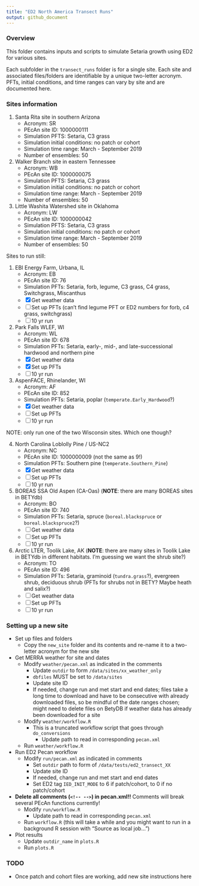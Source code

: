 ```yaml
---
title: "ED2 North America Transect Runs"
output: github_document
---
```


### Overview

This folder contains inputs and scripts to simulate Setaria growth using ED2 for various sites. 

Each subfolder in the `transect_runs` folder is for a single site. Each site and associated files/folders are identifiable by a unique two-letter acronym. PFTs, initial conditions, and time ranges can vary by site and are documented here. 

### Sites information

1. Santa Rita site in southern Arizona
    - Acronym: SR
    - PEcAn site ID: 1000000111
    - Simulation PFTS: Setaria, C3 grass
    - Simulation initial conditions: no patch or cohort
    - Simulation time range: March - September 2019
    - Number of ensembles: 50
2. Walker Branch site in eastern Tennessee
    - Acronym: WB
    - PEcAn site ID: 1000000075
    - Simulation PFTS: Setaria, C3 grass
    - Simulation initial conditions: no patch or cohort
    - Simulation time range: March - September 2019
    - Number of ensembles: 50
3. Little Washita Watershed site in Oklahoma
    - Acronym: LW
    - PEcAn site ID: 1000000042
    - Simulation PFTS: Setaria, C3 grass
    - Simulation initial conditions: no patch or cohort
    - Simulation time range: March - September 2019
    - Number of ensembles: 50
    
Sites to run still: 

1. EBI Energy Farm, Urbana, IL
    - Acronym: EB
    - PEcAn site ID: 76
    - Simulation PFTs: Setaria, forb, legume, C3 grass, C4 grass, Switchgrass, Miscanthus
    - [x] Get weather data
    - [ ] Set up PFTs (can't find legume PFT or ED2 numbers for forb, c4 grass, switchgrass)
    - [ ] 10 yr run
    
2. Park Falls WLEF, WI
    - Acronym: WL
    - PEcAn site ID: 678
    - Simulation PFTs: Setaria, early-, mid-, and late-successional hardwood and northern pine
    - [x] Get weather data
    - [x] Set up PFTs
    - [ ] 10 yr run
    
3. AspenFACE, Rhinelander, WI
   - Acronym: AF
   - PEcAn site ID: 852
   - Simulation PFTs: Setaria, poplar (`temperate.Early_Hardwood`?)
   - [x] Get weather data
   - [ ] Set up PFTs
   - [ ] 10 yr run

NOTE: only run one of the two Wisconsin sites.  Which one though?

4. North Carolina Loblolly Pine / US-NC2
    - Acronym: NC
    - PEcAn site ID: 1000000009 (not the same as 9!)
    - Simulation PFTs: Southern pine (`temperate.Southern_Pine`)
    - [x] Get weather data
    - [ ] Set up PFTs
    - [ ] 10 yr run

5. BOREAS SSA Old Aspen (CA-Oas) (**NOTE**: there are many BOREAS sites in BETYdb)
    - Acronym: BO
    - PEcAn site ID: 740
    - Simulation PFTs: Setaria, spruce (`boreal.blackspruce` or `boreal.blackspruce2`?)
    - [ ] Get weather data
    - [ ] Set up PFTs
    - [ ] 10 yr run
    
6. Arctic LTER, Toolik Lake, AK (**NOTE**: there are many sites in Toolik Lake in BETYdb in different habitats.  I'm guessing we want the shrub site?)
    - Acronym: TO
    - PEcAn site ID: 496 
    - Simulation PFTs: Setaria, graminoid (`tundra.grass`?), evergreen shrub, deciduous shrub (PFTs for shrubs not in BETY?  Maybe heath and salix?)
    - [ ] Get weather data
    - [ ] Set up PFTs
    - [ ] 10 yr run

### Setting up a new site

- Set up files and folders
  - Copy the `new_site` folder and its contents and re-name it to a two-letter acronym for the new site
- Get MERRA weather for site and dates
  - Modify `weather/pecan.xml` as indicated in the comments
    - Update `outdir` to form `/data/sites/xx_weather_only`
    - `dbfiles` MUST be set to `/data/sites`
    - Update site ID
    - If needed, change run and met start and end dates; files take a long time to download and have to be consecutive with already downloaded files, so be mindful of the date ranges chosen; might need to delete files on BetyDB if weather data has already been downloaded for a site
  - Modify `weather/workflow.R`
    - This is a truncated workflow script that goes through `do_conversions`
      - Update path to read in corresponding `pecan.xml`
  - Run `weather/workflow.R`
- Run ED2 Pecan workflow
  - Modify `run/pecan.xml` as indicated in comments
    - Set `outdir` path to form of `/data/tests/ed2_transect_XX`
    - Update site ID
    - If needed, change run and met start and end dates
    - Set ED2 tag `IED_INIT_MODE` to 6 if patch/cohort, to 0 if no patch/cohort
- **Delete all comments (`<!-- -->`) in pecan.xml!!** Comments will break several PEcAn functions currently!
  - Modify `run/workflow.R`
    - Update path to read in corresponding `pecan.xml`
  - Run `workflow.R` (this will take a while and you might want to run in a background R session with "Source as local job...")
- Plot results
  - Update `outdir_name` in `plots.R`
  - Run `plots.R`

### TODO

- Once patch and cohort files are working, add new site instructions here
